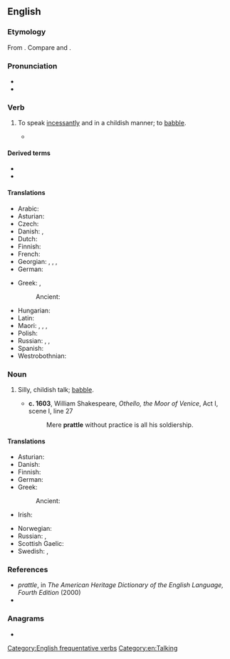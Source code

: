 ==English==

===Etymology===
From {{suffix|en|prate|le|gloss2=early modern English frequentative suffix}}. Compare {{cog|nl|pruttelen}} and {{cog|nl|preutelen|t=to mutter}}.

===Pronunciation===
* {{IPA|en|/ˈpɹætəl/}}
* {{rhymes|en|ætəl}}

===Verb===
{{en-verb|prattl}}

# {{lb|en|ambitransitive}} To speak [[incessantly]] and in a childish manner; to [[babble]].
#: {{syn|en|Thesaurus:prattle}}
#* {{quote-book|en|year=1952|author=Daphne Du Maurier|authorlink=Daphne Du Maurier|title=The Apple Tree|chapter=Monte Verità|passage=I looked across at Anna, and I noticed that her eyes had grown strangely blank, without expression. I felt instinctively that the subject brought up by Victor was one she would not have chosen. Victor, insensitive to this, went '''prattling''' on.}}

====Derived terms====
* {{l|en|prattler}}
* {{l|en|prattlingly}}

====Translations====
{{trans-top|to talk incessantly; to babble}}
* Arabic: {{t|ar|بَقَّ}}
* Asturian: {{t+|ast|esbabayar}}
* Czech: {{t+|cs|plkat}}
* Danish: {{t|da|plapre}}, {{t|da|pludre}}
* Dutch: {{t+|nl|ratelen}}
* Finnish: {{t|fi|pälättää}}
* French: {{t+|fr|bavarder}}
* Georgian: {{t|ka|ტიტინი}}, {{t|ka|ტიკტიკი}}, {{t|ka|ყბედობა}}, {{t|ka|ლაქლაქი}}
* German: {{t+|de|schwatzen}}
{{trans-mid}}
* Greek: {{t+|el|φλυαρώ}}, {{t+|el|κελαηδώ}}
*: Ancient: {{t|grc|φλυαρέω}}
* Hungarian: {{t+|hu|csacsog}}
* Latin: {{t|la|garriō}}
* Maori: {{t|mi|pahupahu}}, {{t|mi|hautete}}, {{t|mi|hote}}, {{t|mi|tarawhete}}
* Polish: {{t+|pl|paplać}}
* Russian: {{t+|ru|лепета́ть|impf}}, {{t+|ru|болта́ть|impf}}, {{t+|ru|трепа́ться|impf}}
* Spanish: {{t+|es|parlotear}}
* Westrobothnian: {{t|gmq-bot|blaver}}
{{trans-bottom}}

===Noun===
{{en-noun|-}}

# Silly, childish talk; [[babble]].
#: {{syn|en|Thesaurus:nonsense|Thesaurus:chatter}}
#* '''c. 1603''', William Shakespeare, ''Othello, the Moor of Venice'', Act I, scene I, line 27
#*: Mere '''prattle''' without practice is all his soldiership.

====Translations====
{{trans-top|babble}}
* Asturian: {{t+|ast|esbabaye|m}}
* Danish: {{t|da|pludren|c}}
* Finnish: {{t+|fi|pälätys}}
* German: {{t+|de|Geplapper|n}}
* Greek:
*: Ancient: {{t|grc|λάλημα|n}}
* Irish: {{t|ga|gliogar|m}}
{{trans-mid}}
* Norwegian: {{t+|no|bable}}
* Russian: {{t+|ru|ле́пет|m}}, {{t+|ru|болтовня́|f}}
* Scottish Gaelic: {{t|gd|goileam|m}}
* Swedish: {{t+|sv|pladder}}, {{t+|sv|joller}}
{{trans-bottom}}

===References===
* ''prattle'', in ''The American Heritage Dictionary of the English Language, Fourth Edition'' (2000)
* {{R:Online Etymology Dictionary}}

===Anagrams===
* {{anagrams|en|a=aelprtt|Platter|partlet|platter}}

[[Category:English frequentative verbs]]
[[Category:en:Talking]]